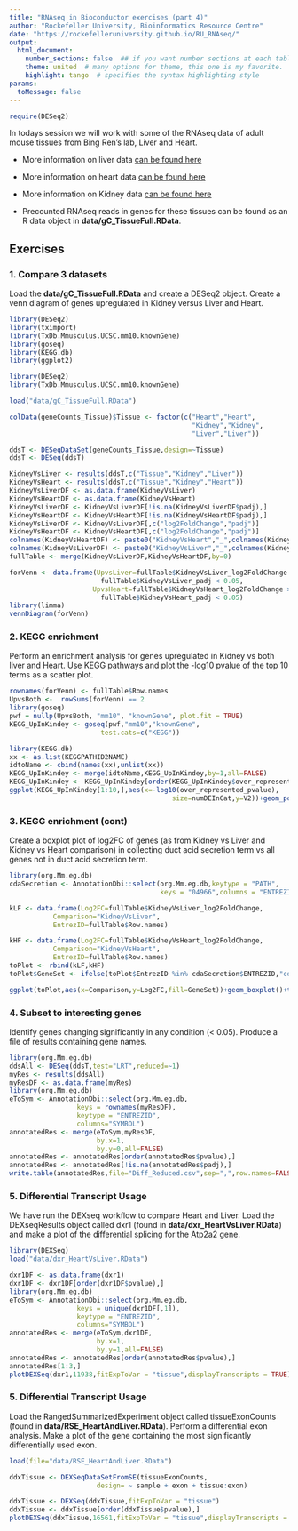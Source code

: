 ```yaml
---
title: "RNAseq in Bioconductor exercises (part 4)"
author: "Rockefeller University, Bioinformatics Resource Centre"
date: "https://rockefelleruniversity.github.io/RU_RNAseq/"
output: 
  html_document:
    number_sections: false  ## if you want number sections at each table header
    theme: united  # many options for theme, this one is my favorite.
    highlight: tango  # specifies the syntax highlighting style
params:
  toMessage: false    
---
```



```r
require(DESeq2)
```

In todays session we will work with some of the RNAseq data of adult mouse tissues from Bing Ren's lab, Liver and Heart. 

- More information on liver data [can be found here ](https://www.encodeproject.org/experiments/ENCSR000CHB/)
- More information on heart data [can be found here ](https://www.encodeproject.org/experiments/ENCSR000CGZ/)
- More information on Kidney data [can be found here ](https://www.encodeproject.org/experiments/ENCSR000CGZ/)

- Precounted RNAseq reads in genes for these tissues can be found as an R data object in **data/gC_TissueFull.RData**.


## Exercises

### 1. Compare 3 datasets
Load the **data/gC_TissueFull.RData** and create a DESeq2 object. Create a venn diagram of genes upregulated in Kidney versus Liver and Heart.

```r
library(DESeq2)
library(tximport)
library(TxDb.Mmusculus.UCSC.mm10.knownGene)
library(goseq)
library(KEGG.db)
library(ggplot2)
```

```r
library(DESeq2)
library(TxDb.Mmusculus.UCSC.mm10.knownGene)

load("data/gC_TissueFull.RData")

colData(geneCounts_Tissue)$Tissue <- factor(c("Heart","Heart",
                                              "Kidney","Kidney",
                                              "Liver","Liver"))

ddsT <- DESeqDataSet(geneCounts_Tissue,design=~Tissue)
ddsT <- DESeq(ddsT)

KidneyVsLiver <- results(ddsT,c("Tissue","Kidney","Liver"))
KidneyVsHeart <- results(ddsT,c("Tissue","Kidney","Heart"))
KidneyVsLiverDF <- as.data.frame(KidneyVsLiver)
KidneyVsHeartDF <- as.data.frame(KidneyVsHeart)
KidneyVsLiverDF <- KidneyVsLiverDF[!is.na(KidneyVsLiverDF$padj),]
KidneyVsHeartDF <- KidneyVsHeartDF[!is.na(KidneyVsHeartDF$padj),]
KidneyVsLiverDF <- KidneyVsLiverDF[,c("log2FoldChange","padj")]
KidneyVsHeartDF <- KidneyVsHeartDF[,c("log2FoldChange","padj")]
colnames(KidneyVsHeartDF) <- paste0("KidneyVsHeart","_",colnames(KidneyVsHeartDF))
colnames(KidneyVsLiverDF) <- paste0("KidneyVsLiver","_",colnames(KidneyVsLiverDF))
fullTable <- merge(KidneyVsLiverDF,KidneyVsHeartDF,by=0)

forVenn <- data.frame(UpvsLiver=fullTable$KidneyVsLiver_log2FoldChange > 0 &
                       fullTable$KidneyVsLiver_padj < 0.05,
                     UpvsHeart=fullTable$KidneyVsHeart_log2FoldChange > 0 &
                       fullTable$KidneyVsHeart_padj < 0.05)
library(limma)
vennDiagram(forVenn)
```

### 2. KEGG enrichment
Perform an enrichment analysis for genes upregulated in Kidney vs both liver and Heart. Use KEGG pathways and plot the -log10 pvalue of the top 10 terms as a scatter plot.


```r
rownames(forVenn) <- fullTable$Row.names
UpvsBoth <-  rowSums(forVenn) == 2
library(goseq)
pwf = nullp(UpvsBoth, "mm10", "knownGene", plot.fit = TRUE)
KEGG_UpInKindey <- goseq(pwf,"mm10","knownGene",
                       test.cats=c("KEGG"))

library(KEGG.db)
xx <- as.list(KEGGPATHID2NAME)
idtoName <- cbind(names(xx),unlist(xx))
KEGG_UpInKindey <- merge(idtoName,KEGG_UpInKindey,by=1,all=FALSE)
KEGG_UpInKindey <- KEGG_UpInKindey[order(KEGG_UpInKindey$over_represented_pvalue),]
ggplot(KEGG_UpInKindey[1:10,],aes(x=-log10(over_represented_pvalue),
                                         size=numDEInCat,y=V2))+geom_point()+theme_bw()
```

### 3. KEGG enrichment (cont)
Create a boxplot plot of log2FC of genes (as from Kidney vs Liver and Kidney vs Heart comparison) in collecting duct acid secretion term vs all genes not in duct acid secretion term.

```r

library(org.Mm.eg.db)
cdaSecretion <- AnnotationDbi::select(org.Mm.eg.db,keytype = "PATH",
                                      keys = "04966",columns = "ENTREZID")

kLF <- data.frame(Log2FC=fullTable$KidneyVsLiver_log2FoldChange,
           Comparison="KidneyVsLiver",
           EntrezID=fullTable$Row.names)

kHF <- data.frame(Log2FC=fullTable$KidneyVsHeart_log2FoldChange,
           Comparison="KidneyVsHeart",
           EntrezID=fullTable$Row.names)
toPlot <- rbind(kLF,kHF)
toPlot$GeneSet <- ifelse(toPlot$EntrezID %in% cdaSecretion$ENTREZID,"cdaSecretion","Other")

ggplot(toPlot,aes(x=Comparison,y=Log2FC,fill=GeneSet))+geom_boxplot()+theme_minimal()
```

### 4. Subset to interesting genes
Identify genes changing significantly in any condition (< 0.05). Produce a file of results containing gene names.

```r
library(org.Mm.eg.db)
ddsAll <- DESeq(ddsT,test="LRT",reduced=~1)
myRes <- results(ddsAll)
myResDF <- as.data.frame(myRes)
library(org.Mm.eg.db)
eToSym <- AnnotationDbi::select(org.Mm.eg.db,
                 keys = rownames(myResDF),
                 keytype = "ENTREZID",
                 columns="SYMBOL")
annotatedRes <- merge(eToSym,myResDF,
                      by.x=1,
                      by.y=0,all=FALSE)
annotatedRes <- annotatedRes[order(annotatedRes$pvalue),]
annotatedRes <- annotatedRes[!is.na(annotatedRes$padj),]
write.table(annotatedRes,file="Diff_Reduced.csv",sep=",",row.names=FALSE,quote=FALSE)
```


### 5. Differential Transcript Usage
We have run the DEXseq workflow to compare Heart and Liver. Load the DEXseqResults object called dxr1 (found in **data/dxr_HeartVsLiver.RData**) and make a plot of the differential splicing for the Atp2a2 gene.

```r
library(DEXSeq)
load("data/dxr_HeartVsLiver.RData")

dxr1DF <- as.data.frame(dxr1)
dxr1DF <- dxr1DF[order(dxr1DF$pvalue),]
library(org.Mm.eg.db)
eToSym <- AnnotationDbi::select(org.Mm.eg.db,
                 keys = unique(dxr1DF[,1]),
                 keytype = "ENTREZID",
                 columns="SYMBOL")
annotatedRes <- merge(eToSym,dxr1DF,
                      by.x=1,
                      by.y=1,all=FALSE)
annotatedRes <- annotatedRes[order(annotatedRes$pvalue),]
annotatedRes[1:3,]
plotDEXSeq(dxr1,11938,fitExpToVar = "tissue",displayTranscripts = TRUE)
```


### 5. Differential Transcript Usage
Load the RangedSummarizedExperiment object called tissueExonCounts (found in **data/RSE_HeartAndLiver.RData**). Perform a differential exon analysis. Make a plot of the gene containing the most significantly differentially used exon.

```r
load(file="data/RSE_HeartAndLiver.RData")

ddxTissue <- DEXSeqDataSetFromSE(tissueExonCounts,
                      design= ~ sample + exon + tissue:exon)

ddxTissue <- DEXSeq(ddxTissue,fitExpToVar = "tissue")
ddxTissue <- ddxTissue[order(ddxTissue$pvalue),]
plotDEXSeq(ddxTissue,16561,fitExpToVar = "tissue",displayTranscripts = TRUE)
```